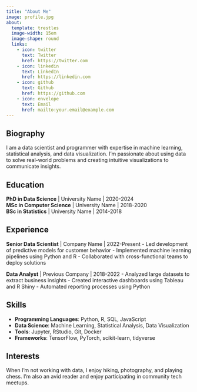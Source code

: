 ```yaml
---
title: "About Me"
image: profile.jpg
about:
  template: trestles
  image-width: 15em
  image-shape: round
  links:
    - icon: twitter
      text: Twitter
      href: https://twitter.com
    - icon: linkedin
      text: LinkedIn
      href: https://linkedin.com
    - icon: github
      text: Github
      href: https://github.com
    - icon: envelope
      text: Email
      href: mailto:your.email@example.com
---
```


## Biography

I am a data scientist and programmer with expertise in machine learning, statistical analysis, and data visualization. I'm passionate about using data to solve real-world problems and creating intuitive visualizations to communicate insights.

## Education

**PhD in Data Science** | University Name | 2020-2024  
**MSc in Computer Science** | University Name | 2018-2020  
**BSc in Statistics** | University Name | 2014-2018

## Experience

**Senior Data Scientist** | Company Name | 2022-Present
- Led development of predictive models for customer behavior
- Implemented machine learning pipelines using Python and R
- Collaborated with cross-functional teams to deploy solutions

**Data Analyst** | Previous Company | 2018-2022
- Analyzed large datasets to extract business insights
- Created interactive dashboards using Tableau and R Shiny
- Automated reporting processes using Python

## Skills

- **Programming Languages**: Python, R, SQL, JavaScript
- **Data Science**: Machine Learning, Statistical Analysis, Data Visualization
- **Tools**: Jupyter, RStudio, Git, Docker
- **Frameworks**: TensorFlow, PyTorch, scikit-learn, tidyverse

## Interests

When I'm not working with data, I enjoy hiking, photography, and playing chess. I'm also an avid reader and enjoy participating in community tech meetups.

